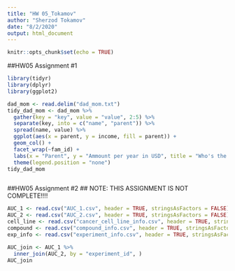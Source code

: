 ```yaml
---
title: "HW 05_Tokamov"
author: "Sherzod Tokamov"
date: "8/2/2020"
output: html_document
---
```


```r
knitr::opts_chunk$set(echo = TRUE)
```

##HW05 Assignment #1

```r
library(tidyr)
library(dplyr)
library(ggplot2)

dad_mom <- read.delim("dad_mom.txt")
tidy_dad_mom <- dad_mom %>%
  gather(key = "key", value = "value", 2:5) %>%  
  separate(key, into = c("name", "parent")) %>%
  spread(name, value) %>%
  ggplot(aes(x = parent, y = income, fill = parent)) +
  geom_col() +
  facet_wrap(~fam_id) +
  labs(x = "Parent", y = "Ammount per year in USD", title = "Who's the breadwinner?") +
  theme(legend.position = "none")
tidy_dad_mom



```



##HW05 Assignment #2
## NOTE: THIS ASSIGNMENT IS NOT COMPLETE!!!!
```r
AUC_1 <- read.csv("AUC_1.csv", header = TRUE, stringsAsFactors = FALSE)
AUC_2 <- read.csv("AUC_2.csv", header = TRUE, stringsAsFactors = FALSE)
cell_line <- read.csv("cancer_cell_line_info.csv", header = TRUE, stringsAsFactors = FALSE)
compound <- read.csv("compound_info.csv", header = TRUE, stringsAsFactors = FALSE)
exp_info <- read.csv("experiment_info.csv", header = TRUE, stringsAsFactors = FALSE)AU

AUC_join <- AUC_1 %>%
  inner_join(AUC_2, by = "experiment_id", )
AUC_join
```









